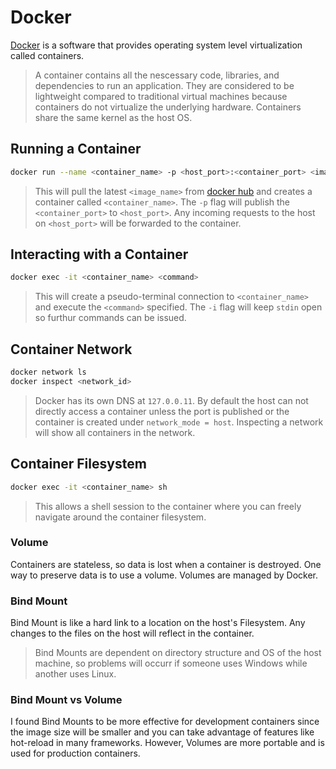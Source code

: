 # Docker 
 
[Docker](https://www.docker.com/) is a software that provides operating system level virtualization called containers.

> A container contains all the nescessary code, libraries, and dependencies to run an application. They are considered to be lightweight compared to traditional virtual machines because containers do not virtualize the underlying hardware. Containers share the same kernel as the host OS.

## Running a Container
```bash
docker run --name <container_name> -p <host_port>:<container_port> <image_name> 
```

> This will pull the latest `<image_name>` from [docker hub](https://hub.docker.com/) and creates a container called `<container_name>`. The `-p` flag will publish the `<container_port>` to `<host_port>`. Any incoming requests to the host on `<host_port>` will be forwarded to the container.

## Interacting with a Container
```bash
docker exec -it <container_name> <command>
```

> This will create a pseudo-terminal connection to `<container_name>` and execute the `<command>` specified. The `-i` flag will keep `stdin` open so furthur commands can be issued. 

## Container Network

```bash
docker network ls
docker inspect <network_id>
```

> Docker has its own DNS at `127.0.0.11`. By default the host can not directly access a container unless the port is published or the container is created under `network_mode = host`. Inspecting a network will show all containers in the network.

## Container Filesystem

```bash
docker exec -it <container_name> sh
```

> This allows a shell session to the container where you can freely navigate around the container filesystem.

### Volume

Containers are stateless, so data is lost when a container is destroyed. One way to preserve data is to use a volume. Volumes are managed by Docker.

### Bind Mount

Bind Mount is like a hard link to a location on the host's Filesystem. Any changes to the files on the host will reflect in the container.

> Bind Mounts are dependent on directory structure and OS of the host machine, so problems will occurr if someone uses Windows while another uses Linux.

### Bind Mount vs Volume
I found Bind Mounts to be more effective for development containers since the image size will be smaller and you can take advantage of features like hot-reload in many frameworks. However, Volumes are more portable and is used for production containers.